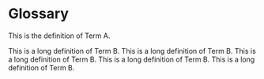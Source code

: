 # Glossary {-}

<!--
If you feel it necessary to include a glossary, it goes here. otherwise remove this file.
-->

\noindent {\bf Term A} \newline
\indent This is the definition of Term A.

\noindent {\bf Term B} \newline
\indent This is a long definition of Term B. This is a long definition of Term B. This is a long definition of Term B. This is a long definition of Term B. This is a long definition of Term B.

